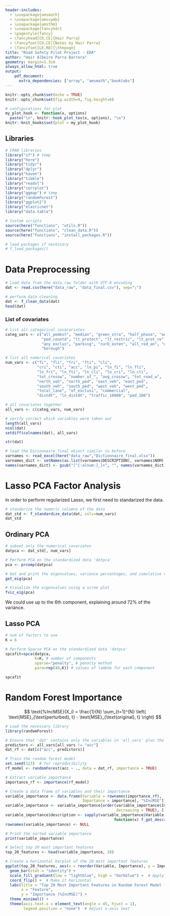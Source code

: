 ```yaml
---
header-includes:
  - \usepackage{amsmath}
  - \usepackage{amssymb}
  - \usepackage{amsthm}
  - \usepackage{fancyhdr}
  - \pagestyle{fancy}
  - \fancyhead[CO,CE]{Hair Parra}
  - \fancyfoot[CO,CE]{Notes by Hair Parra}
  - \fancyfoot[LE,RO]{\thepage}
title: "Road Safety Pilot Project - EDA"
author: "Hair Albeiro Parra Barrera"
geometry: margin=1.3cm
always_allow_html: true
output: 
    pdf_document: 
      extra_dependencies: ["array", "amsmath","booktabs"]
---
```


\newtheorem{assumption}{Assumption}[assumption]
\newtheorem{theorem}{Theorem}
\theoremstyle{definition}
\newtheorem{definition}{Definition}
\newtheorem{proposition}{Proposition}
\newtheorem{example}{Example}
\newtheorem{remark*}{Remark}
\newtheorem{aside*}{Aside}
\newtheorem{exercise*}{Exercise}

```r
knitr::opts_chunk$set(echo = TRUE)
knitr::opts_chunk$set(fig.width=9, fig.height=6) 

# configurations for plot 
my_plot_hook <- function(x, options)
  paste("\n", knitr::hook_plot_tex(x, options), "\n")
knitr::knit_hooks$set(plot = my_plot_hook)
```


## Libraries 

```r
# CRAN libraries
library("sf") # temp
library("here")
library("tidyr")
library("dplyr")
library("haven")
library("tibble")
library("readxl")
library("corrplot")
library("ggmap") # temp 
library("randomForest")
library("ggplot2")
library("elasticnet")
library("data.table")

# Custom scripts  
source(here("functions", "utils.R"))
source(here("functions", "clean_data.R"))
source(here("functions", "install_packages.R"))

# load packages if necessary 
# f_load_packages()
```


# Data Preprocessing 

```r
# Load data from the data_raw folder with UTF-8 encoding
dat <- read.csv(here("data_raw", "data_final.csv"), sep=";")

# perform data cleaning 
dat <- f_clean_data(dat)
head(dat)
```

### List of covariates 

```r
# list all categorical covarariates 
categ_vars <- c("all_pedest", "median", "green_stra", "half_phase", "any_ped_pr", 
                "ped_countd", "lt_protect", "lt_restric", "lt_prot_re",
                "any_exclus", "parking", "curb_exten", "all_red_an", "new_half_r",
                "borough")

# list all numerical covariates 
num_vars <- c("fi", "fli", "fri", "fti", "cli",
              "cri", "cti", "acc", "ln_pi", "ln_fi", "ln_fli",
              "ln_fri", "ln_fti", "ln_cli", "ln_cri", "ln_cti",
              "tot_crossw", "number_of_", "avg_crossw", "tot_road_w", 
              "north_veh", "north_ped", "east_veh", "east_ped",
              "south_veh", "south_ped", "west_veh", "west_ped", 
              "total_lane", "of_exclusi", "commercial",
              "distdt", "ln_distdt", "traffic_10000", "ped_100")

# all covariates together 
all_vars <- c(categ_vars, num_vars)

# verify correct which variables were taken out 
length(all_vars)
ncol(dat)
setdiff(colnames(dat), all_vars)
```

```r
str(dat)
```
```r
# load the Dicionnaire_final object similar to before
varnames <- read_excel(here("data_raw","Dictionnaire_final.xlsx"))
varnames_dict <- setNames(as.list(varnames$DESCRIPTION), varnames$NOM)
names(varnames_dict) <- gsub("[^[:alnum:]_]+", "", names(varnames_dict)) # ensure clean list names
```


# Lasso PCA Factor Analysis

In order to perform regularized Lasso, we first need to standarized the data.

```r
# standarize the numeric columns of the data
dat_std <- f_standardize_data(dat, cols=num_vars)
dat_std 
```

## Ordinary PCA

```r
# subset only the numerical covariates 
datpca <- dat_std[, num_vars]

# Perform PCA on the standardized data 'datpca'
pca <- prcomp(datpca)

# Get and print the eigenvalues, variance percentages, and cumulative variance percentages
get_eig(pca)
```

```r
# Visualize the eigenvalues using a scree plot
fviz_eig(pca)
```
We could use up to the 6th component, explaining around 72% of the variance. 


## Lasso PCA

```r
# num of factors to use 
K = 6 

# Perform Sparse PCA on the standardized data 'datpca'
spcafit=spca(datpca,
             K=K, # number of components
             sparse="penalty", # penalty method
             para=rep(48,K)) # values of lambda for each component

spcafit
```

# Random Forest Importance 

$$
\text{%IncMSE}(X_i) = \frac{1}{N} \sum_{t=1}^{N} \left( \text{MSE}_{\text{perturbed}, t} - \text{MSE}_{\text{original}, t} \right)
$$

```r
# Load the necessary library
library(randomForest)

# Ensure that 'dat' contains only the variables in 'all_vars' plus the target variable 'acc'
predictors <- all_vars[all_vars != "acc"]
dat_rf <- dat[c("acc", predictors)]

# Train the random forest model
set.seed(123)  # for reproducibility
rf_model <- randomForest(acc ~ ., data = dat_rf, importance = TRUE)

# Extract variable importance
importance_rf <- importance(rf_model)

# Create a data frame of variables and their importance
variable_importance <- data.frame(Variable = rownames(importance_rf), 
                                  Importance = importance[, "%IncMSE"])
variable_importance <- variable_importance[order(variable_importance$Importance, 
                                                 decreasing = TRUE), ]
variable_importance$description <- sapply(variable_importance$Variable, 
                                                function(x) f_get_description(x, varnames_dict))
rownames(variable_importance) <- NULL

# Print the sorted variable importance
print(variable_importance)
```


```r
# Select top 20 most important features
top_20_features <- head(variable_importance, 20)

# Create a horizontal barplot of the 20 most important features
ggplot(top_20_features, aes(x = reorder(Variable, Importance), y = Importance, fill = Importance)) +
  geom_bar(stat = "identity") +
  scale_fill_gradient(low = "lightblue", high = "darkblue") +  # Apply blue gradient
  coord_flip() +  # Make it horizontal
  labs(title = "Top 20 Most Important Features in Random Forest Model (by %IncMSE)",
       x = "Feature",
       y = "Importance (%IncMSE)") +
  theme_minimal() +
  theme(axis.text.x = element_text(angle = 45, hjust = 1),
        legend.position = "none")  # Adjust x-axis text

```
















